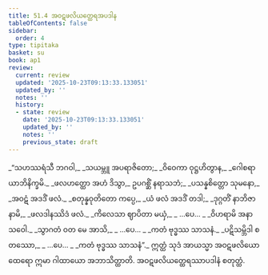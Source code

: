 ```yaml
---
title: 51.4 အဝဋဖလိယတ္ထေရအပဒါန
tableOfContents: false
sidebar:
  order: 4
type: tipitaka
basket: su
book: ap1
review:
  current: review
  updated: '2025-10-23T09:13:33.133051'
  updated_by: ''
  notes: ''
  history:
  - state: review
    date: '2025-10-23T09:13:33.133051'
    updated_by: ''
    notes: ''
    previous_state: draft
---
```



<ReviewStatus review={frontmatter.review} showDetails={true} />

<HypothesisAnnotation frontmatter={frontmatter} />

<DynamicBreadcrumb />

<Division number="57" book="ap1" e="ch" v="20" p="433">

<Paragraph number="6630" type="verses" book="ap1">
_“သဟဿရံသီ ဘဂဝါ,_  
_သယမ္ဘူ အပရာဇိတော;_  
_ဝိဝေကာ ဝုဋ္ဌဟိတွာန,_  
_ဂေါစရာယာဘိနိက္ခမိ._  

</Paragraph>

</Division>
<Division number="58" book="ap1" e="ch" v="20" p="433">

<Paragraph number="6631" type="verses" book="ap1">
_ဖလဟတ္ထော အဟံ ဒိသွာ,_  
ဥပဂစ္ဆိံ နရာသဘံ;_  
_ပသန္နစိတ္တော သုမနော,_  
_အဝဋံ အဒဒိံ ဖလံ._  

</Paragraph>

</Division>
<Division number="59" book="ap1" e="ch" v="20" p="434">

<Paragraph number="6632" type="verses" book="ap1">
_စတုန္နဝုတိတော ကပ္ပေ,_  
_ယံ ဖလံ အဒဒိံ တဒါ;_  
_ဒုဂ္ဂတိံ နာဘိဇာနာမိ,_  
_ဖလဒါနဿိဒံ ဖလံ._  

</Paragraph>

</Division>
<Division number="60" book="ap1" e="ch" v="20" p="434">

<Paragraph number="6633" type="verses" book="ap1">
_ကိလေသာ ဈာပိတာ မယှံ,_  
_ …ပေ… _  
_ဝိဟရာမိ အနာသဝေါ._  

</Paragraph>

</Division>
<Division number="61" book="ap1" e="ch" v="20" p="434">

<Paragraph number="6634" type="verses" book="ap1">
_သွာဂတံ ဝတ မေ အာသိ,_  
_ …ပေ… _  
_ကတံ ဗုဒ္ဓဿ သာသနံ._  

</Paragraph>

</Division>
<Division number="62" book="ap1" e="ch" v="20" p="434">

<Paragraph number="6635" type="verses" book="ap1">
_ပဋိသမ္ဘိဒါ စတဿော,_  
_ …ပေ… _  
_ကတံ ဗုဒ္ဓဿ သာသနံ”._  

</Paragraph>

<Paragraph number="6636" book="ap1">
ဣတ္ထံ သုဒံ အာယသ္မာ အဝဋဖလိယော ထေရော ဣမာ ဂါထာယော အဘာသိတ္ထာတိ.

</Paragraph>
</Division>

<Paragraph number="6637" type="center" book="ap1">
အဝဋဖလိယတ္ထေရဿာပဒါနံ စတုတ္ထံ.
</Paragraph>